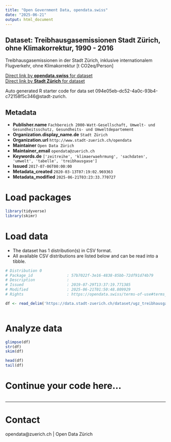 ```yaml
---
title: "Open Government Data, opendata.swiss"
date: "2025-06-21"
output: html_document
---
```


## Dataset: Treibhausgasemissionen Stadt Zürich, ohne Klimakorrektur, 1990 - 2016


Treibhausgasemissionen in der Stadt Zürich, inklusive internationalem Flugverkehr, ohne Klimakorrektur [t CO2eq/Person]


[Direct link by **opendata.swiss** for dataset](https://opendata.swiss/de/dataset/treibhausgasemissionen-stadt-zurich-ohne-klimakorrektur-1990-20163)<br>
[Direct link by **Stadt Zürich** for dataset](https://data.stadt-zuerich.ch/dataset/ugz_treibhausgasbilanz)

Auto generated R starter code for data set 094e05eb-dc52-4a0c-93b4-c72158f5c346@stadt-zurich.

## Metadata

- **Publisher.name** `Fachbereich 2000-Watt-Gesellschaft, Umwelt- und Gesundheitsschutz, Gesundheits- und Umweltdepartement`
- **Organization.display_name.de** `Stadt Zürich`
- **Organization.url** `http://www.stadt-zuerich.ch/opendata`
- **Maintainer** `Open Data Zürich`
- **Maintainer_email** `opendata@zuerich.ch`
- **Keywords.de** `['zeitreihe', 'klimaerwaehrmung', 'sachdaten', 'umwelt', 'tabelle', 'treibhausgase']`
- **Issued** `2017-07-06T00:00:00`
- **Metadata_created** `2020-03-13T07:19:02.969363`
- **Metadata_modified** `2025-06-21T03:23:33.770727`


# Load packages

```r

library(tidyverse)
library(skimr)

```

# Load data

-   The dataset has 1 distribution(s) in CSV format.
-   All available CSV distributions are listed below and can be read into a tibble.

```r

# Distribution 0
# Package_id               : 57b7022f-3e16-4838-85bb-72df91d74b79
# Description              : 
# Issued                   : 2019-07-29T13:37:19.771385
# Modified                 : 2025-06-21T01:50:48.809929
# Rights                   : https://opendata.swiss/terms-of-use#terms_open

df <- read_delim('https://data.stadt-zuerich.ch/dataset/ugz_treibhausgasbilanz/download/ugz_treibhausgasbilanz.csv')



```

# Analyze data

```r

glimpse(df)
str(df)
skim(df)

head(df)
tail(df)

```

# Continue your code here...

```r

```

------------------------------------------------------------------------

# Contact

opendata@zuerich.ch | Open Data Zürich
